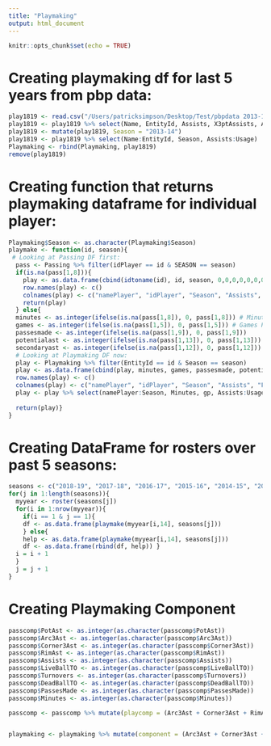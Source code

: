 ```yaml
---
title: "Playmaking"
output: html_document
---
```


```r
knitr::opts_chunk$set(echo = TRUE)
```

# Creating playmaking df for last 5 years from pbp data:

```r
play1819 <- read.csv("/Users/patricksimpson/Desktop/Test/pbpdata 2013-14.csv")
play1819 <- play1819 %>% select(Name, EntityId, Assists, X3ptAssists, Arc3Assists, Corner3Assists, AtRimAssists, Turnovers, BadPassTurnovers, DeadBallTurnovers, LiveBallTurnovers, OffPoss, Usage)
play1819 <- mutate(play1819, Season = "2013-14")
play1819 <- play1819 %>% select(Name:EntityId, Season, Assists:Usage)
Playmaking <- rbind(Playmaking, play1819)
remove(play1819)
```

# Creating function that returns playmaking dataframe for individual player:
```r
Playmaking$Season <- as.character(Playmaking$Season)
playmake <- function(id, season){
 # Looking at Passing DF first:
  pass <- Passing %>% filter(idPlayer == id & SEASON == season)
  if(is.na(pass[1,8])){
    play <- as.data.frame(cbind(idtoname(id), id, season, 0,0,0,0,0,0,0,0,0,0,0,0,0,0,0,0))
    row.names(play) <- c()
    colnames(play) <- c("namePlayer", "idPlayer", "Season", "Assists", "Fg3Ast", "Arc3Ast", "Corner3Ast", "RimAst", "Turnovers", "BadPassTO", "DeadBallTO", "LiveBallTO", "OffPoss", "Usage", "Minutes", "gp", "PassesMade", "PotAst", "SecAst")
    return(play)
  } else{
  minutes <- as.integer(ifelse(is.na(pass[1,8]), 0, pass[1,8])) # Minutes Played
  games <- as.integer(ifelse(is.na(pass[1,5]), 0, pass[1,5])) # Games Played
  passesmade <- as.integer(ifelse(is.na(pass[1,9]), 0, pass[1,9]))
  potentialast <- as.integer(ifelse(is.na(pass[1,13]), 0, pass[1,13]))
  secondaryast <- as.integer(ifelse(is.na(pass[1,12]), 0, pass[1,12]))
  # Looking at Playmaking DF now:
  play <- Playmaking %>% filter(EntityId == id & Season == season)
  play <- as.data.frame(cbind(play, minutes, games, passesmade, potentialast, secondaryast))
  row.names(play) <- c()
  colnames(play) <- c("namePlayer", "idPlayer", "Season", "Assists", "Fg3Ast", "Arc3Ast", "Corner3Ast", "RimAst", "Turnovers", "BadPassTO", "DeadBallTO", "LiveBallTO", "OffPoss", "Usage", "Minutes", "gp", "PassesMade", "PotAst", "SecAst")
  play <- play %>% select(namePlayer:Season, Minutes, gp, Assists:Usage, PassesMade, PotAst, SecAst)
  
  return(play)}
}

```

# Creating DataFrame for rosters over past 5 seasons:
```r
seasons <- c("2018-19", "2017-18", "2016-17", "2015-16", "2014-15", "2013-14")
for(j in 1:length(seasons)){
  myyear <- roster(seasons[j])
  for(i in 1:nrow(myyear)){
    if(i == 1 & j == 1){
    df <- as.data.frame(playmake(myyear[i,14], seasons[j]))
    } else{
    help <- as.data.frame(playmake(myyear[i,14], seasons[j]))
    df <- as.data.frame(rbind(df, help)) }
  i = i + 1
  }
  j = j + 1
}
```

# Creating Playmaking Component
```r
passcomp$PotAst <- as.integer(as.character(passcomp$PotAst))
passcomp$Arc3Ast <- as.integer(as.character(passcomp$Arc3Ast))
passcomp$Corner3Ast <- as.integer(as.character(passcomp$Corner3Ast))
passcomp$RimAst <- as.integer(as.character(passcomp$RimAst))
passcomp$Assists <- as.integer(as.character(passcomp$Assists))
passcomp$LiveBallTO <- as.integer(as.character(passcomp$LiveBallTO))
passcomp$Turnovers <- as.integer(as.character(passcomp$Turnovers))
passcomp$DeadBallTO <- as.integer(as.character(passcomp$DeadBallTO))
passcomp$PassesMade <- as.integer(as.character(passcomp$PassesMade))
passcomp$Minutes <- as.integer(as.character(passcomp$Minutes))

passcomp <- passcomp %>% mutate(playcomp = (Arc3Ast + Corner3Ast + RimAst)/Assists - (2/3)*(LiveBallTO/Turnovers) - (1/3)*(DeadBallTO/Turnovers) + ifelse(Minutes > 500 & gp > 10, (PotAst/PassesMade), 0) + ifelse(Minutes > 500 & gp > 10, (PotAst/Minutes),0))


playmaking <- playmaking %>% mutate(component = (Arc3Ast + Corner3Ast + RimAst)/Assists - (2/3)*(LiveBallTO/Turnovers) - (1/3)*(DeadBallTO/Turnovers))
```